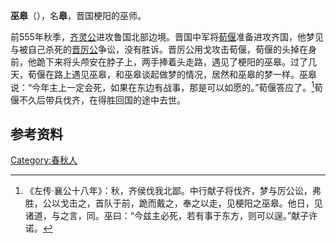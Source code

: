 {{Infobox 先秦人物
|名称= 巫皋
|图像=
|图说=
|姓=
|氏=
|名=皋
|字=
|别名=
|别字=
|谥号=
|时代=春秋时期
|国家=[[晋国|晋国]]
|身份=梗阳巫师
|出生=
|逝世=
|在位=
|父=
|母=
|正妻=
|妾=
|子女=
|太子=
}}
'''巫皋'''（{{bd|？||？||catIdx=X}}），名'''皋'''，晋国梗阳的巫师。

前555年秋季，[[齐灵公|齐灵公]]进攻鲁国北部边境。晋国中军将[[荀偃|荀偃]]准备进攻齐国，他梦见与被自己杀死的[[晋厉公|晋厉公]]争讼，没有胜诉。晋厉公用戈攻击荀偃，荀偃的头掉在身前，他跪下来将头颅安在脖子上，两手捧着头走路，遇见了梗阳的巫皋。过了几天，荀偃在路上遇见巫皋，和巫皋谈起做梦的情况，居然和巫皋的梦一样。巫皋说：“今年主上一定会死，如果在东边有战事，那是可以如愿的。”荀偃答应了。<ref>《左传·襄公十八年》：秋，齐侯伐我北鄙。中行献子将伐齐，梦与厉公讼，弗胜，公以戈击之，首队于前，跪而戴之，奉之以走，见梗阳之巫皋。他日，见诸道，与之言，同。巫曰：“今兹主必死，若有事于东方，则可以逞。”献子许诺。</ref>荀偃不久后带兵伐齐，在得胜回国的途中去世。

==参考资料==
{{reflist}}

[[Category:春秋人|Category:春秋人]]